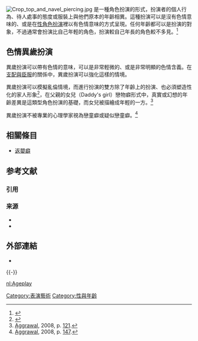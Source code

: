 {{Refimprove|time=2017-02-12T10:08:04+00:00}}
{{粗劣翻译}}
[[File:Crop_top_and_navel_piercing.jpg|thumb]]
{{vgname2|異歲扮演|en=Ageplay}}是一種角色扮演的形式，扮演者的個人行為、待人處事的態度或服裝上與他們原本的年齡相異。這種扮演可以是沒有色情意味的、或是在[[性角色扮演|性角色扮演]]裡以有色情意味的方式呈現。任何年齡都可以是扮演的對象，不過通常會扮演比自己年輕的角色，扮演較自己年長的角色較不多見。<ref>{{cite book |author1=Sybil Holiday |author2=Henkin, Bill |author3=Henkin, William A. |title=Consensual Sadomasochism: How to Talk About It and How to Do It Safely |publisher=Daedalus Publishing Company |location=San Francisco |year=1996 |page=60 | isbn = 978-1-881943-12-9 |oclc=39923440}}</ref><!--https://books.google.com/books?id=M1fqbvsfMRcC&pg=PA60-->

== 色情異歲扮演 ==
異歲扮演可以帶有色情的意味，可以是非常輕微的、或是非常明顯的色情含義。在[[支配與臣服|支配與臣服]]的關係中，異歲扮演可以強化這樣的情境。

異歲扮演可以模擬亂倫情境，而進行扮演的雙方除了年齡上的扮演、也必須塑造性化的家人形象<ref>{{cite journal | doi = 10.2307/25605313 | last = Weiss | first = MD | journal = Anthropologica | volume = 48 | issue = 2 | pages = 229–246 | url = https://books.google.com/books?id=dJdErRqoBeQC&pg=PA229 | year = 2006 | title = Working at play: BDSM sexuality in the San Francisco Bay area | jstor = 25605313 }} </ref>，在父親的女兒（Daddy's girl）戀物癖形式中，真實或幻想的年齡差異是這類型角色扮演的基礎，而女兒被描繪成年輕的一方。<ref>[[#Aggrawal2008|Aggrawal]], 2008, p. [https://books.google.com/books?id=uNkNhPZQprcC&pg=PA121 121].</ref>

異歲扮演不被專業的心理學家視為戀童癖或疑似戀童癖。<ref name="Aggrawal 147">[[#Aggrawal2008|Aggrawal]], 2008, p. [https://books.google.com/books?id=uNkNhPZQprcC&pg=PA147 147].</ref>

== 相關條目 ==
{{Portal|性}}
* [[返嬰癖|返嬰癖]]

== 参考文献 ==
=== 引用 ===
{{Reflist|30em}}

=== 来源 ===
{{refbegin}}
* {{cite book |last=Aggrawal |first=Anil |authorlink=Anil Aggrawal |title=Forensic and Medico-legal Aspects |year=2009 |publisher=CRC Press |location=Boca Raton |isbn=1-4200-4308-0 }}
* {{cite book |last=Rulof |first=Paul |authorlink=Anil Aggrawal |title=Ageplay: From Diapers to Diplomas |year=2011 |publisher=Nazca Plains |location=Las Vegas |isbn=1-61098-190-1 }}
{{refend}}

== 外部連結 ==
* {{Commons category-inline}}

{{-}}
{{BDSM}}

[[Category:表演藝術|Category:表演藝術]]
[[Category:性與年齡|Category:性與年齡]]

{{sex-stub}}

[[nl:Ageplay|nl:Ageplay]]